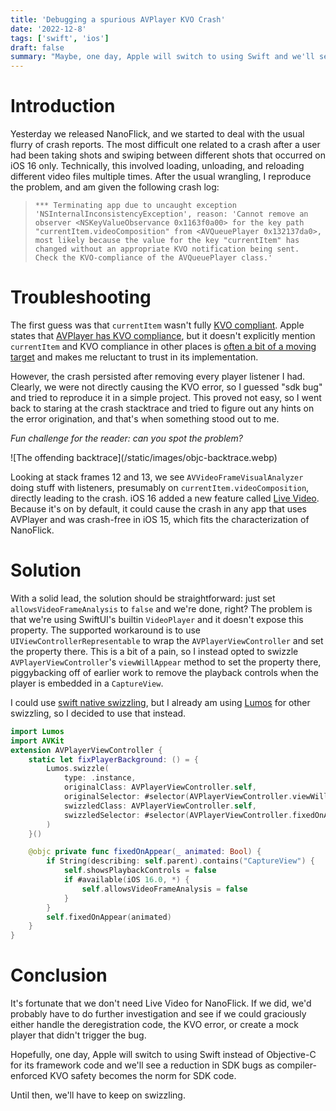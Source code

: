 ```yaml
---
title: 'Debugging a spurious AVPlayer KVO Crash'
date: '2022-12-8'
tags: ['swift', 'ios']
draft: false
summary: "Maybe, one day, Apple will switch to using Swift and we'll see a reduction in SDK bugs."
---
```


<TOCInline toc={props.toc} exclude="Introduction" toHeading={2} indentDepth={2} />

# Introduction

Yesterday we released NanoFlick, and we started to deal with the usual flurry of crash reports.
The most difficult one related to a crash after a user had been taking shots and swiping between different shots that occurred on iOS 16 only.
Technically, this involved loading, unloading, and reloading different video files multiple times.
After the usual wrangling, I reproduce the problem, and am given the following crash log:

>```*** Terminating app due to uncaught exception 'NSInternalInconsistencyException', reason: 'Cannot remove an observer <NSKeyValueObservance 0x1163f0a00> for the key path "currentItem.videoComposition" from <AVQueuePlayer 0x132137da0>, most likely because the value for the key "currentItem" has changed without an appropriate KVO notification being sent. Check the KVO-compliance of the AVQueuePlayer class.'```

# Troubleshooting

The first guess was that `currentItem` wasn't fully [KVO compliant](https://developer.apple.com/library/archive/documentation/Cocoa/Conceptual/KeyValueObserving/Articles/KVOCompliance.html).
Apple states that [AVPlayer has KVO compliance](https://developer.apple.com/documentation/avfoundation/media_playback/observing_playback_state), but it doesn't explicitly mention `currentItem`
and KVO compliance in other places is [often a bit of a moving target](https://stackoverflow.com/a/25653797/998335) and makes me reluctant to trust in its implementation.

However, the crash persisted after removing every player listener I had. Clearly, we were not directly causing the KVO error, so I guessed "sdk bug" and tried to reproduce it in a simple project.
This proved not easy, so I went back to staring at the crash stacktrace and tried to figure out any hints on the error origination, and that's when something stood out to me.

_Fun challenge for the reader: can you spot the problem?_

<div className="my-1 w-full overflow-hidden px-2 xl:my-1 xl:w-1/2 xl:px-2">
    ![The offending backtrace](/static/images/objc-backtrace.webp)
</div>

Looking at stack frames 12 and 13, we see `AVVideoFrameVisualAnalyzer` doing stuff with listeners, presumably on `currentItem.videoComposition`, directly leading to the crash.
iOS 16 added a new feature called [Live Video](https://developer.apple.com/documentation/avkit/avplayerview/3986556-allowsvideoframeanalysis).
Because it's on by default, it could cause the crash in any app that uses AVPlayer and was crash-free in iOS 15, which fits the characterization of NanoFlick.

# Solution

With a solid lead, the solution should be straightforward: just set `allowsVideoFrameAnalysis` to `false` and we're done, right?
The problem is that we're using SwiftUI's builtin `VideoPlayer` and it doesn't expose this property.
The supported workaround is to use `UIViewControllerRepresentable` to wrap the `AVPlayerViewController` and set the property there.
This is a bit of a pain, so I instead opted to swizzle `AVPlayerViewController`'s `viewWillAppear` method to set the property there,
piggybacking off of earlier work to remove the playback controls when the player is embedded in a `CaptureView`.

I could use [swift native swizzling](https://www.guardsquare.com/blog/swift-native-method-swizzling),
but I already am using [Lumos](https://github.com/JackYoustra/lumos) for other swizzling, so I decided to use that instead.

```swift
import Lumos
import AVKit
extension AVPlayerViewController {
    static let fixPlayerBackground: () = {
        Lumos.swizzle(
            type: .instance,
            originalClass: AVPlayerViewController.self,
            originalSelector: #selector(AVPlayerViewController.viewWillAppear(_:)),
            swizzledClass: AVPlayerViewController.self,
            swizzledSelector: #selector(AVPlayerViewController.fixedOnAppear(_:))
        )
    }()

    @objc private func fixedOnAppear(_ animated: Bool) {
        if String(describing: self.parent).contains("CaptureView") {
            self.showsPlaybackControls = false
            if #available(iOS 16.0, *) {
                self.allowsVideoFrameAnalysis = false
            }
        }
        self.fixedOnAppear(animated)
    }
}
```

# Conclusion

It's fortunate that we don't need Live Video for NanoFlick.
If we did, we'd probably have to do further investigation and
see if we could graciously either handle the deregistration code,
the KVO error, or create a mock player that didn't trigger the bug.

Hopefully, one day, Apple will switch to using Swift instead of Objective-C for its framework code and we'll see a reduction in SDK bugs
as compiler-enforced KVO safety becomes the norm for SDK code.

Until then, we'll have to keep on swizzling.